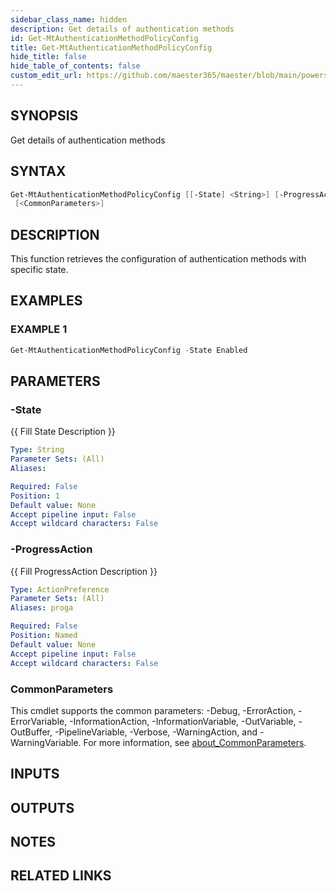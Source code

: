 ```yaml
---
sidebar_class_name: hidden
description: Get details of authentication methods
id: Get-MtAuthenticationMethodPolicyConfig
title: Get-MtAuthenticationMethodPolicyConfig
hide_title: false
hide_table_of_contents: false
custom_edit_url: https://github.com/maester365/maester/blob/main/powershell/public/Get-MtAuthenticationMethodPolicyConfig.ps1
---
```


## SYNOPSIS

Get details of authentication methods

## SYNTAX

```powershell
Get-MtAuthenticationMethodPolicyConfig [[-State] <String>] [-ProgressAction <ActionPreference>]
 [<CommonParameters>]
```

## DESCRIPTION

This function retrieves the configuration of authentication methods with specific state.

## EXAMPLES

### EXAMPLE 1

```powershell
Get-MtAuthenticationMethodPolicyConfig -State Enabled
```

## PARAMETERS

### -State

\{\{ Fill State Description \}\}

```yaml
Type: String
Parameter Sets: (All)
Aliases:

Required: False
Position: 1
Default value: None
Accept pipeline input: False
Accept wildcard characters: False
```

### -ProgressAction

\{\{ Fill ProgressAction Description \}\}

```yaml
Type: ActionPreference
Parameter Sets: (All)
Aliases: proga

Required: False
Position: Named
Default value: None
Accept pipeline input: False
Accept wildcard characters: False
```

### CommonParameters

This cmdlet supports the common parameters: -Debug, -ErrorAction, -ErrorVariable, -InformationAction, -InformationVariable, -OutVariable, -OutBuffer, -PipelineVariable, -Verbose, -WarningAction, and -WarningVariable. For more information, see [about_CommonParameters](http://go.microsoft.com/fwlink/?LinkID=113216).

## INPUTS

## OUTPUTS

## NOTES

## RELATED LINKS
